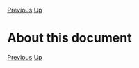 [[Acknowledgements|Previous]] [[The Cool Reference Manual|Up]] 
= About this document =



[[Acknowledgements|Previous]] [[The Cool Reference Manual|Up]] 